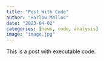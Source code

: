 ```yaml
---
title: "Post With Code"
author: "Harlow Malloc"
date: "2023-04-02"
categories: [news, code, analysis]
image: "image.jpg"
---
```


This is a post with executable code.
